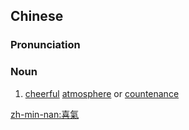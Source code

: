 ==Chinese==
{{zh-forms|s=喜气}}

===Pronunciation===
{{zh-pron
|m=xǐqì
|c=hei2 hei3
|mn=hí-khì
|cat=n
}}

===Noun===
{{zh-noun}}

# [[cheerful]] [[atmosphere]] or [[countenance]]

[[zh-min-nan:喜氣]]